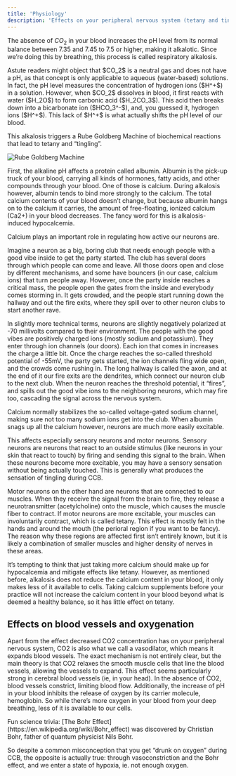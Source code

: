 ```yaml
---
title: 'Physiology'
description: 'Effects on your peripheral nervous system (tetany and tingling)'
---
```


The absence of $CO_2$ in your blood increases the pH level from its normal balance between 7.35 and 7.45 to 7.5 or higher, making it alkalotic. Since we’re doing this by breathing, this process is called respiratory alkalosis.

<Accordion title="How does CO2 affect the pH level of your blood?" icon="lightbulb">
Astute readers might object that $CO_2$ is a neutral gas and does not have a pH, as that concept is only applicable to aqueous (water-based) solutions. In fact, the pH level measures the concentration of hydrogen ions ($H^+$) in a solution. However, when $CO_2$ dissolves in blood, it first reacts with water ($H_2O$) to form carbonic acid ($H_2CO_3$). This acid then breaks down into a bicarbonate ion ($HCO_3^-$), and, you guessed it, hydrogen ions ($H^+$). This lack of $H^+$ is what actually shifts the pH level of our blood.
</Accordion>

This alkalosis triggers a Rube Goldberg Machine of biochemical reactions that lead to tetany and “tingling”.

<Frame>
<img src="/images/rube-goldberg.png" alt="Rube Goldberg Machine" />
</Frame>

First, the alkaline pH affects a protein called albumin. Albumin is the pick-up truck of your blood, carrying all kinds of hormones, fatty acids, and other compounds through your blood. One of those is calcium. During alkalosis however, albumin tends to bind more strongly to the calcium. The total calcium contents of your blood doesn’t change, but because albumin hangs on to the calcium it carries, the amount of free-floating, ionized calcium (Ca2+) in your blood decreases. The fancy word for this is alkalosis-induced hypocalcemia.

Calcium plays an important role in regulating how active our neurons are.

<Accordion title="How does a neuron work?" icon="lightbulb">

Imagine a neuron as a big, boring club that needs enough people with a good vibe inside to get the party started. The club has several doors through which people can come and leave. All those doors open and close by different mechanisms, and some have bouncers (in our case, calcium ions) that turn people away. However, once the party inside reaches a critical mass, the people open the gates from the inside and everybody comes storming in. It gets crowded, and the people start running down the hallway and out the fire exits, where they spill over to other neuron clubs to start another rave.

In slightly more technical terms, neurons are slightly negatively polarized at -70 millivolts compared to their environment. The people with the good vibes are positively charged ions (mostly sodium and potassium). They enter through ion channels (our doors). Each ion that comes in increases the charge a little bit. Once the charge reaches the so-called threshold potential of -55mV, the party gets started, the ion channels fling wide open, and the crowds come rushing in. The long hallway is called the axon, and at the end of it our fire exits are the dendrites, which connect our neuron club to the next club. When the neuron reaches the threshold potential, it “fires”, and spills out the good vibe ions to the neighboring neurons, which may fire too, cascading the signal across the nervous system.
</Accordion>

Calcium normally stabilizes the so-called voltage-gated sodium channel, making sure not too many sodium ions get into the club. When albumin snags up all the calcium however, neurons are much more easily excitable.

This affects especially sensory neurons and motor neurons. Sensory neurons are neurons that react to an outside stimulus (like neurons in your skin that react to touch) by firing and sending this signal to the brain. When these neurons become more excitable, you may have a sensory sensation without being actually touched. This is generally what produces the sensation of tingling during CCB.

Motor neurons on the other hand are neurons that are connected to our muscles. When they receive the signal from the brain to fire, they release a neurotransmitter (acetylcholine) onto the muscle, which causes the muscle fiber to contract. If motor neurons are more excitable, your muscles can involuntarily contract, which is called tetany. This effect is mostly felt in the hands and around the mouth (the perioral region if you want to be fancy). The reason why these regions are affected first isn’t entirely known, but it is likely a combination of smaller muscles and higher density of nerves in these areas.

<Accordion title="So, can I just take a calcium supplement?" icon="lightbulb">
It’s tempting to think that just taking more calcium should make up for hypocalcemia and mitigate effects like tetany. However, as mentioned before, alkalosis does not reduce the calcium content in your blood, it only makes less of it available to cells. Taking calcium supplements before your practice will not increase the calcium content in your blood beyond what is deemed a healthy balance, so it has little effect on tetany.
</Accordion>

## Effects on blood vessels and oxygenation

Apart from the effect decreased CO2 concentration has on your peripheral nervous system, CO2 is also what we call a vasodilator, which means it expands blood vessels. The exact mechanism is not entirely clear, but the main theory is that CO2 relaxes the smooth muscle cells that line the blood vessels, allowing the vessels to expand. This effect seems particularly strong in cerebral blood vessels (ie, in your head). In the absence of CO2, blood vessels constrict, limiting blood flow.
Additionally, the increase of pH in your blood inhibits the release of oxygen by its carrier molecule, hemoglobin. So while there’s more oxygen in your blood from your deep breathing, less of it is available to our cells.

<Note>
Fun science trivia: [The Bohr Effect](https://en.wikipedia.org/wiki/Bohr_effect) was discovered by Christian Bohr, father of quantum physicist Nils Bohr.
</Note>

So despite a common misconception that you get “drunk on oxygen” during CCB, the opposite is actually true: through vasoconstriction and the Bohr effect, and we enter a state of hypoxia, ie. not enough oxygen.


